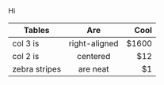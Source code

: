 
<div>
Hi
</div>

<MdxIcon name="sketch" />

| Tables        | Are           | Cool  |
| ------------- |:-------------:| -----:|
| col 3 is      | right-aligned | $1600 |
| col 2 is      | centered      |   $12 |
| zebra stripes | are neat      |    $1 |


<script> 
  alert(Date.now()); 
  alert(Date.now()); 
  const a = "hey" 
</script>
